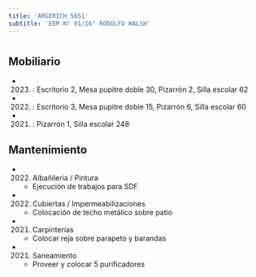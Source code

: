 ```yaml
---
title: 'ARGERICH 5651'
subtitle: 'EEM N° 01/16° RODOLFO WALSH'
---
```


#


## Mobiliario

*  (2023) : Escritorio 2, Mesa pupitre doble 30, Pizarrón 2, Silla escolar 62 

*  (2022) : Escritorio 3, Mesa pupitre doble 15, Pizarrón 6, Silla escolar 60 

*  (2021) : Pizarrón 1, Silla escolar 248 





## Mantenimiento

*  (2022) Albañileria / Pintura 
    + Ejecución de trabajos para SDF

*  (2022) Cubiertas / Impermeabilizaciones 
    + Colocación de techo metálico sobre patio

*  (2021) Carpinterías 
    + Colocar reja sobre parapeto y barandas

*  (2021) Saneamiento 
    + Proveer y colocar 5 purificadores



